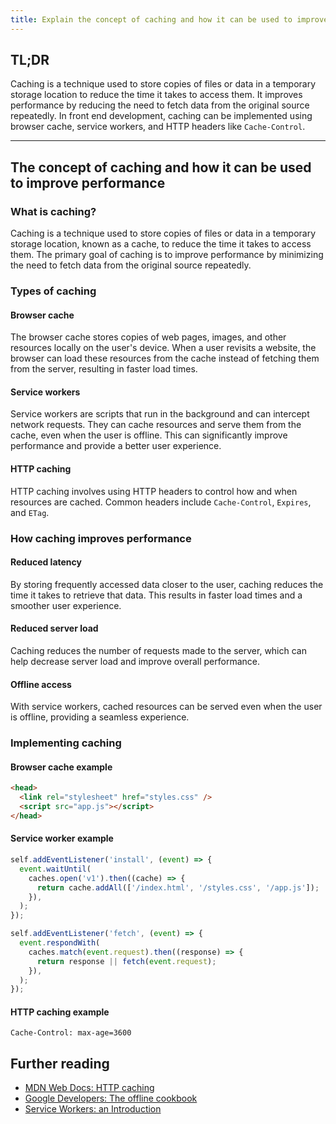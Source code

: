 ```yaml
---
title: Explain the concept of caching and how it can be used to improve performance.
---
```


## TL;DR

Caching is a technique used to store copies of files or data in a temporary storage location to reduce the time it takes to access them. It improves performance by reducing the need to fetch data from the original source repeatedly. In front end development, caching can be implemented using browser cache, service workers, and HTTP headers like `Cache-Control`.

---

## The concept of caching and how it can be used to improve performance

### What is caching?

Caching is a technique used to store copies of files or data in a temporary storage location, known as a cache, to reduce the time it takes to access them. The primary goal of caching is to improve performance by minimizing the need to fetch data from the original source repeatedly.

### Types of caching

#### Browser cache

The browser cache stores copies of web pages, images, and other resources locally on the user's device. When a user revisits a website, the browser can load these resources from the cache instead of fetching them from the server, resulting in faster load times.

#### Service workers

Service workers are scripts that run in the background and can intercept network requests. They can cache resources and serve them from the cache, even when the user is offline. This can significantly improve performance and provide a better user experience.

#### HTTP caching

HTTP caching involves using HTTP headers to control how and when resources are cached. Common headers include `Cache-Control`, `Expires`, and `ETag`.

### How caching improves performance

#### Reduced latency

By storing frequently accessed data closer to the user, caching reduces the time it takes to retrieve that data. This results in faster load times and a smoother user experience.

#### Reduced server load

Caching reduces the number of requests made to the server, which can help decrease server load and improve overall performance.

#### Offline access

With service workers, cached resources can be served even when the user is offline, providing a seamless experience.

### Implementing caching

#### Browser cache example

```html
<head>
  <link rel="stylesheet" href="styles.css" />
  <script src="app.js"></script>
</head>
```

#### Service worker example

```js
self.addEventListener('install', (event) => {
  event.waitUntil(
    caches.open('v1').then((cache) => {
      return cache.addAll(['/index.html', '/styles.css', '/app.js']);
    }),
  );
});

self.addEventListener('fetch', (event) => {
  event.respondWith(
    caches.match(event.request).then((response) => {
      return response || fetch(event.request);
    }),
  );
});
```

#### HTTP caching example

```http
Cache-Control: max-age=3600
```

## Further reading

- [MDN Web Docs: HTTP caching](https://developer.mozilla.org/en-US/docs/Web/HTTP/Caching)
- [Google Developers: The offline cookbook](https://developers.google.com/web/fundamentals/instant-and-offline/offline-cookbook)
- [Service Workers: an Introduction](https://developers.google.com/web/fundamentals/primers/service-workers)
